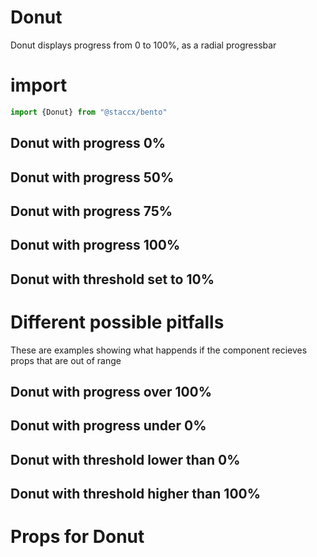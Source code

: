 
<Meta title="Components|DataViz/Donut" component={Donut}/>

# Donut

Donut displays progress from 0 to 100%, as a radial progressbar

# import

```javascript
import {Donut} from "@staccx/bento"
```

## Donut with progress 0%

<Preview>
  <Story name="0%">
   <Donut progress="0"/>
  </Story>
</Preview>

   
## Donut with progress 50%
<Preview>
  <Story name="50%">
   <Donut progress="0.5"/>
  </Story>
</Preview>

## Donut with progress 75%
<Preview>
  <Story name="75%">
   <Donut progress="0.75"/>
  </Story>
</Preview>



## Donut with progress 100%
<Preview>
  <Story name="100%">
   <Donut progress="1"/>
  </Story>
</Preview>

## Donut with threshold set to 10%
<Preview>
    <Story name="Threshold low">
       <Donut progress="0.2" warningThreshold="0.1"/>
     </Story>
</Preview>




# Different possible pitfalls 
These are examples showing what happends if the component recieves props that are
out of range

## Donut with progress over 100%

<Preview>
  <Story name="110%">
   <Donut progress="1.1"/>
  </Story>
</Preview>


## Donut with progress under 0%

<Preview>
  <Story name="-10%">
   <Donut progress="-0.1"/>
  </Story>
</Preview>



## Donut with threshold lower than 0%
<Preview>
    <Story name="Threshold under 0%">
       <Donut progress="0.2" warningThreshold="-0.1"/>
     </Story>
</Preview>


## Donut with threshold higher than 100%
<Preview>
    <Story name="Threshold over 100%">
       <Donut progress="1" warningThreshold="1.5"/>
     </Story>
</Preview>           

# Props for Donut

<Props of={Donut} />


